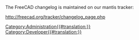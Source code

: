 <languages/>
The FreeCAD changelog is maintained on our mantis tracker:

http://freecad.org/tracker/changelog_page.php

[[Category:Administration{{#translation:}}]]
[[Category:Developer{{#translation:}}]]



{{clear}}